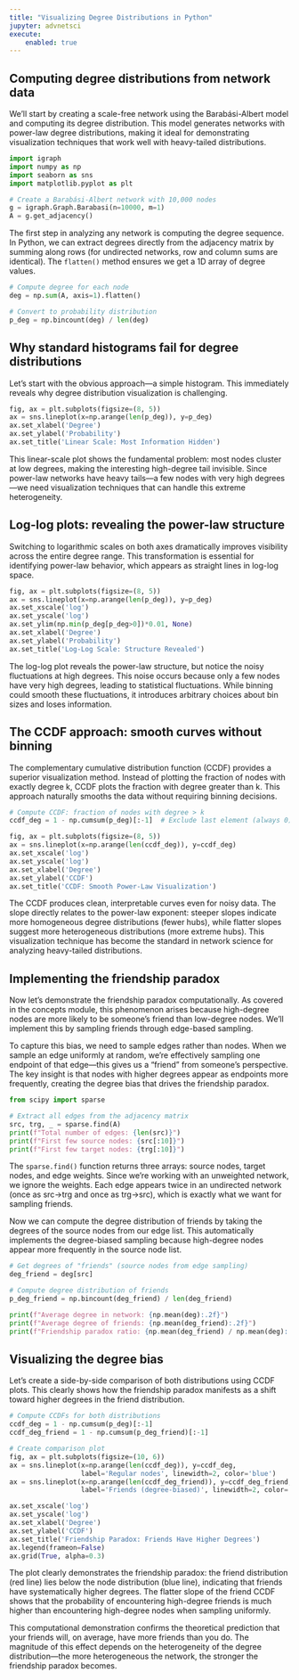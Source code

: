 ```yaml
---
title: "Visualizing Degree Distributions in Python"
jupyter: advnetsci
execute:
    enabled: true
---
```


## Computing degree distributions from network data

We'll start by creating a scale-free network using the Barabási-Albert model and computing its degree distribution. This model generates networks with power-law degree distributions, making it ideal for demonstrating visualization techniques that work well with heavy-tailed distributions.

```python
import igraph
import numpy as np
import seaborn as sns
import matplotlib.pyplot as plt

# Create a Barabási-Albert network with 10,000 nodes
g = igraph.Graph.Barabasi(n=10000, m=1)
A = g.get_adjacency()
```

The first step in analyzing any network is computing the degree sequence. In Python, we can extract degrees directly from the adjacency matrix by summing along rows (for undirected networks, row and column sums are identical). The `flatten()` method ensures we get a 1D array of degree values.

```python
# Compute degree for each node
deg = np.sum(A, axis=1).flatten()

# Convert to probability distribution
p_deg = np.bincount(deg) / len(deg)
```

## Why standard histograms fail for degree distributions

Let's start with the obvious approach—a simple histogram. This immediately reveals why degree distribution visualization is challenging.

```python
fig, ax = plt.subplots(figsize=(8, 5))
ax = sns.lineplot(x=np.arange(len(p_deg)), y=p_deg)
ax.set_xlabel('Degree')
ax.set_ylabel('Probability')
ax.set_title('Linear Scale: Most Information Hidden')
```

This linear-scale plot shows the fundamental problem: most nodes cluster at low degrees, making the interesting high-degree tail invisible. Since power-law networks have heavy tails—a few nodes with very high degrees—we need visualization techniques that can handle this extreme heterogeneity.

## Log-log plots: revealing the power-law structure

Switching to logarithmic scales on both axes dramatically improves visibility across the entire degree range. This transformation is essential for identifying power-law behavior, which appears as straight lines in log-log space.

```python
fig, ax = plt.subplots(figsize=(8, 5))
ax = sns.lineplot(x=np.arange(len(p_deg)), y=p_deg)
ax.set_xscale('log')
ax.set_yscale('log')
ax.set_ylim(np.min(p_deg[p_deg>0])*0.01, None)
ax.set_xlabel('Degree')
ax.set_ylabel('Probability')
ax.set_title('Log-Log Scale: Structure Revealed')
```

The log-log plot reveals the power-law structure, but notice the noisy fluctuations at high degrees. This noise occurs because only a few nodes have very high degrees, leading to statistical fluctuations. While binning could smooth these fluctuations, it introduces arbitrary choices about bin sizes and loses information.

## The CCDF approach: smooth curves without binning

The complementary cumulative distribution function (CCDF) provides a superior visualization method. Instead of plotting the fraction of nodes with exactly degree k, CCDF plots the fraction with degree greater than k. This approach naturally smooths the data without requiring binning decisions.

```python
# Compute CCDF: fraction of nodes with degree > k
ccdf_deg = 1 - np.cumsum(p_deg)[:-1]  # Exclude last element (always 0)

fig, ax = plt.subplots(figsize=(8, 5))
ax = sns.lineplot(x=np.arange(len(ccdf_deg)), y=ccdf_deg)
ax.set_xscale('log')
ax.set_yscale('log')
ax.set_xlabel('Degree')
ax.set_ylabel('CCDF')
ax.set_title('CCDF: Smooth Power-Law Visualization')
```

The CCDF produces clean, interpretable curves even for noisy data. The slope directly relates to the power-law exponent: steeper slopes indicate more homogeneous degree distributions (fewer hubs), while flatter slopes suggest more heterogeneous distributions (more extreme hubs). This visualization technique has become the standard in network science for analyzing heavy-tailed distributions.

## Implementing the friendship paradox

Now let's demonstrate the friendship paradox computationally. As covered in the concepts module, this phenomenon arises because high-degree nodes are more likely to be someone's friend than low-degree nodes. We'll implement this by sampling friends through edge-based sampling.

To capture this bias, we need to sample edges rather than nodes. When we sample an edge uniformly at random, we're effectively sampling one endpoint of that edge—this gives us a "friend" from someone's perspective. The key insight is that nodes with higher degrees appear as endpoints more frequently, creating the degree bias that drives the friendship paradox.

```python
from scipy import sparse

# Extract all edges from the adjacency matrix
src, trg, _ = sparse.find(A)
print(f"Total number of edges: {len(src)}")
print(f"First few source nodes: {src[:10]}")
print(f"First few target nodes: {trg[:10]}")
```

The `sparse.find()` function returns three arrays: source nodes, target nodes, and edge weights. Since we're working with an unweighted network, we ignore the weights. Each edge appears twice in an undirected network (once as src→trg and once as trg→src), which is exactly what we want for sampling friends.

Now we can compute the degree distribution of friends by taking the degrees of the source nodes from our edge list. This automatically implements the degree-biased sampling because high-degree nodes appear more frequently in the source node list.

```python
# Get degrees of "friends" (source nodes from edge sampling)
deg_friend = deg[src]

# Compute degree distribution of friends
p_deg_friend = np.bincount(deg_friend) / len(deg_friend)

print(f"Average degree in network: {np.mean(deg):.2f}")
print(f"Average degree of friends: {np.mean(deg_friend):.2f}")
print(f"Friendship paradox ratio: {np.mean(deg_friend) / np.mean(deg):.2f}")
```

## Visualizing the degree bias

Let's create a side-by-side comparison of both distributions using CCDF plots. This clearly shows how the friendship paradox manifests as a shift toward higher degrees in the friend distribution.

```python
# Compute CCDFs for both distributions
ccdf_deg = 1 - np.cumsum(p_deg)[:-1]
ccdf_deg_friend = 1 - np.cumsum(p_deg_friend)[:-1]

# Create comparison plot
fig, ax = plt.subplots(figsize=(10, 6))
ax = sns.lineplot(x=np.arange(len(ccdf_deg)), y=ccdf_deg,
                  label='Regular nodes', linewidth=2, color='blue')
ax = sns.lineplot(x=np.arange(len(ccdf_deg_friend)), y=ccdf_deg_friend,
                  label='Friends (degree-biased)', linewidth=2, color='red', ax=ax)

ax.set_xscale('log')
ax.set_yscale('log')
ax.set_xlabel('Degree')
ax.set_ylabel('CCDF')
ax.set_title('Friendship Paradox: Friends Have Higher Degrees')
ax.legend(frameon=False)
ax.grid(True, alpha=0.3)
```

The plot clearly demonstrates the friendship paradox: the friend distribution (red line) lies below the node distribution (blue line), indicating that friends have systematically higher degrees. The flatter slope of the friend CCDF shows that the probability of encountering high-degree friends is much higher than encountering high-degree nodes when sampling uniformly.

This computational demonstration confirms the theoretical prediction that your friends will, on average, have more friends than you do. The magnitude of this effect depends on the heterogeneity of the degree distribution—the more heterogeneous the network, the stronger the friendship paradox becomes.